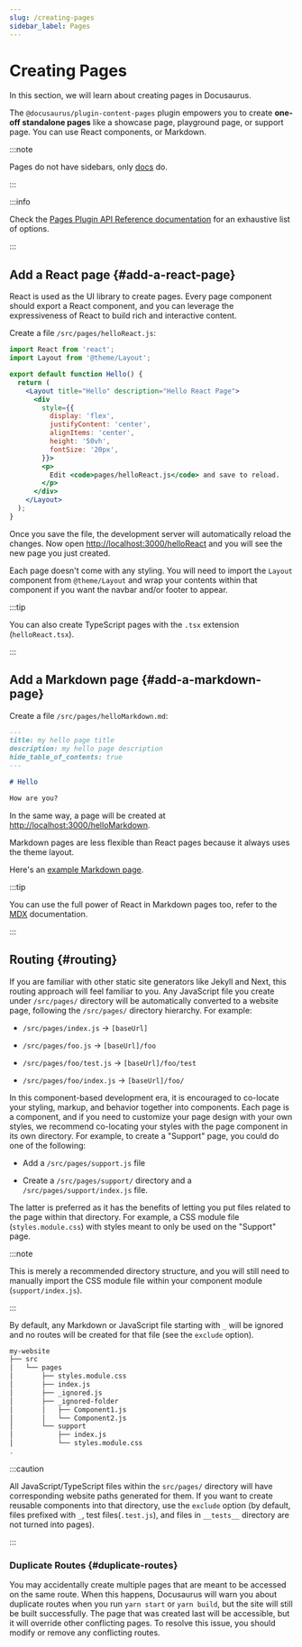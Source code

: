 ```yaml
---
slug: /creating-pages
sidebar_label: Pages
---
```


# Creating Pages

In this section, we will learn about creating pages in Docusaurus.

The `@docusaurus/plugin-content-pages` plugin empowers you to create **one-off standalone pages** like a showcase page, playground page, or support page. You can use React components, or Markdown.

:::note

Pages do not have sidebars, only [docs](./docs/docs-introduction.mdx) do.

:::

:::info

Check the [Pages Plugin API Reference documentation](./../api/plugins/plugin-content-pages.mdx) for an exhaustive list of options.

:::

## Add a React page {#add-a-react-page}

React is used as the UI library to create pages. Every page component should export a React component, and you can leverage the expressiveness of React to build rich and interactive content.

Create a file `/src/pages/helloReact.js`:

```jsx title="/src/pages/helloReact.js"
import React from 'react';
import Layout from '@theme/Layout';

export default function Hello() {
  return (
    <Layout title="Hello" description="Hello React Page">
      <div
        style={{
          display: 'flex',
          justifyContent: 'center',
          alignItems: 'center',
          height: '50vh',
          fontSize: '20px',
        }}>
        <p>
          Edit <code>pages/helloReact.js</code> and save to reload.
        </p>
      </div>
    </Layout>
  );
}
```

Once you save the file, the development server will automatically reload the changes. Now open <http://localhost:3000/helloReact> and you will see the new page you just created.

Each page doesn't come with any styling. You will need to import the `Layout` component from `@theme/Layout` and wrap your contents within that component if you want the navbar and/or footer to appear.

:::tip

You can also create TypeScript pages with the `.tsx` extension (`helloReact.tsx`).

:::

## Add a Markdown page {#add-a-markdown-page}

Create a file `/src/pages/helloMarkdown.md`:

```md title="/src/pages/helloMarkdown.md"
---
title: my hello page title
description: my hello page description
hide_table_of_contents: true
---

# Hello

How are you?
```

In the same way, a page will be created at <http://localhost:3000/helloMarkdown>.

Markdown pages are less flexible than React pages because it always uses the theme layout.

Here's an [example Markdown page](/examples/markdownPageExample).

:::tip

You can use the full power of React in Markdown pages too, refer to the [MDX](https://mdxjs.com/) documentation.

:::

## Routing {#routing}

If you are familiar with other static site generators like Jekyll and Next, this routing approach will feel familiar to you. Any JavaScript file you create under `/src/pages/` directory will be automatically converted to a website page, following the `/src/pages/` directory hierarchy. For example:

- `/src/pages/index.js` → `[baseUrl]`

- `/src/pages/foo.js` → `[baseUrl]/foo`

- `/src/pages/foo/test.js` → `[baseUrl]/foo/test`

- `/src/pages/foo/index.js` → `[baseUrl]/foo/`

In this component-based development era, it is encouraged to co-locate your styling, markup, and behavior together into components. Each page is a component, and if you need to customize your page design with your own styles, we recommend co-locating your styles with the page component in its own directory. For example, to create a "Support" page, you could do one of the following:

- Add a `/src/pages/support.js` file

- Create a `/src/pages/support/` directory and a `/src/pages/support/index.js` file.

The latter is preferred as it has the benefits of letting you put files related to the page within that directory. For example, a CSS module file (`styles.module.css`) with styles meant to only be used on the "Support" page.

:::note

This is merely a recommended directory structure, and you will still need to manually import the CSS module file within your component module (`support/index.js`).

:::

By default, any Markdown or JavaScript file starting with `_` will be ignored and no routes will be created for that file (see the `exclude` option).

```bash
my-website
├── src
│   └── pages
│       ├── styles.module.css
│       ├── index.js
│       ├── _ignored.js
│       ├── _ignored-folder
│       │   ├── Component1.js
│       │   └── Component2.js
│       └── support
│           ├── index.js
│           └── styles.module.css
.
```

:::caution

All JavaScript/TypeScript files within the `src/pages/` directory will have corresponding website paths generated for them. If you want to create reusable components into that directory, use the `exclude` option (by default, files prefixed with `_`, test files(`.test.js`), and files in `__tests__` directory are not turned into pages).

:::

### Duplicate Routes {#duplicate-routes}

You may accidentally create multiple pages that are meant to be accessed on the same route. When this happens, Docusaurus will warn you about duplicate routes when you run `yarn start` or `yarn build`, but the site will still be built successfully. The page that was created last will be accessible, but it will override other conflicting pages. To resolve this issue, you should modify or remove any conflicting routes.
